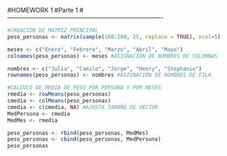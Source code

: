   #HOMEWORK 1 
  #Parte 1
  #----------------------------------------------------------------------------
```{r}
#CREACIÓN DE MATRIZ PRINCIPAL
peso_personas <- matrix(sample(160:200, 25, replace = TRUE), ncol=5)

meses <- c("Enero", "Febrero", "Marzo", "Abril", "Mayo")
colnames(peso_personas) <- meses #ASIGNACIÓN DE NOMBRES DE COLUMNAS

nombres <- c("Julia", "Camilo", "Jorge", "Henry", "Stephanie")
rownames(peso_personas) <- nombres #ASIGNACIÓN DE NOMBRES DE FILA

#CALCULO DE MEDIA DE PESO POR PERSONA Y POR MESES
rmedia <- rowMeans(peso_personas)
cmedia <- colMeans(peso_personas)
cmedia <- c(cmedia, NA) #AJUSTA TAMAÑO DE VECTOR
MedPersona <- cmedia
MedMes <- rmedia

peso_personas <- rbind(peso_personas, MedMes)
peso_personas <- cbind(peso_personas, MedPersona)
peso_personas
```




